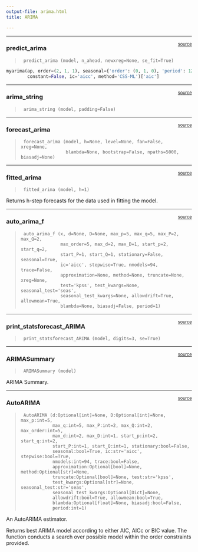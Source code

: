 ```yaml
---
output-file: arima.html
title: ARIMA

---
```


------------------------------------------------------------------------

<a
href="https://github.com/Nixtla/statsforecast/blob/main/statsforecast/arima.py#L1111"
target="_blank" style="float:right; font-size:smaller">source</a>

### predict_arima

> ``` text
>  predict_arima (model, n_ahead, newxreg=None, se_fit=True)
> ```

```python
myarima(ap, order=(2, 1, 1), seasonal={'order': (0, 1, 0), 'period': 12}, 
        constant=False, ic='aicc', method='CSS-ML')['aic']
```

------------------------------------------------------------------------

<a
href="https://github.com/Nixtla/statsforecast/blob/main/statsforecast/arima.py#L1497"
target="_blank" style="float:right; font-size:smaller">source</a>

### arima_string

> ``` text
>  arima_string (model, padding=False)
> ```

------------------------------------------------------------------------

<a
href="https://github.com/Nixtla/statsforecast/blob/main/statsforecast/arima.py#L1531"
target="_blank" style="float:right; font-size:smaller">source</a>

### forecast_arima

> ``` text
>  forecast_arima (model, h=None, level=None, fan=False, xreg=None,
>                  blambda=None, bootstrap=False, npaths=5000, biasadj=None)
> ```

------------------------------------------------------------------------

<a
href="https://github.com/Nixtla/statsforecast/blob/main/statsforecast/arima.py#L1626"
target="_blank" style="float:right; font-size:smaller">source</a>

### fitted_arima

> ``` text
>  fitted_arima (model, h=1)
> ```

Returns h-step forecasts for the data used in fitting the model.

------------------------------------------------------------------------

<a
href="https://github.com/Nixtla/statsforecast/blob/main/statsforecast/arima.py#L1768"
target="_blank" style="float:right; font-size:smaller">source</a>

### auto_arima_f

> ``` text
>  auto_arima_f (x, d=None, D=None, max_p=5, max_q=5, max_P=2, max_Q=2,
>                max_order=5, max_d=2, max_D=1, start_p=2, start_q=2,
>                start_P=1, start_Q=1, stationary=False, seasonal=True,
>                ic='aicc', stepwise=True, nmodels=94, trace=False,
>                approximation=None, method=None, truncate=None, xreg=None,
>                test='kpss', test_kwargs=None, seasonal_test='seas',
>                seasonal_test_kwargs=None, allowdrift=True, allowmean=True,
>                blambda=None, biasadj=False, period=1)
> ```

------------------------------------------------------------------------

<a
href="https://github.com/Nixtla/statsforecast/blob/main/statsforecast/arima.py#L2310"
target="_blank" style="float:right; font-size:smaller">source</a>

### print_statsforecast_ARIMA

> ``` text
>  print_statsforecast_ARIMA (model, digits=3, se=True)
> ```

------------------------------------------------------------------------

<a
href="https://github.com/Nixtla/statsforecast/blob/main/statsforecast/arima.py#L2340"
target="_blank" style="float:right; font-size:smaller">source</a>

### ARIMASummary

> ``` text
>  ARIMASummary (model)
> ```

ARIMA Summary.

------------------------------------------------------------------------

<a
href="https://github.com/Nixtla/statsforecast/blob/main/statsforecast/models.py#L149"
target="_blank" style="float:right; font-size:smaller">source</a>

### AutoARIMA

> ``` text
>  AutoARIMA (d:Optional[int]=None, D:Optional[int]=None, max_p:int=5,
>             max_q:int=5, max_P:int=2, max_Q:int=2, max_order:int=5,
>             max_d:int=2, max_D:int=1, start_p:int=2, start_q:int=2,
>             start_P:int=1, start_Q:int=1, stationary:bool=False,
>             seasonal:bool=True, ic:str='aicc', stepwise:bool=True,
>             nmodels:int=94, trace:bool=False,
>             approximation:Optional[bool]=None, method:Optional[str]=None,
>             truncate:Optional[bool]=None, test:str='kpss',
>             test_kwargs:Optional[str]=None, seasonal_test:str='seas',
>             seasonal_test_kwargs:Optional[Dict]=None,
>             allowdrift:bool=True, allowmean:bool=True,
>             blambda:Optional[float]=None, biasadj:bool=False,
>             period:int=1)
> ```

An AutoARIMA estimator.

Returns best ARIMA model according to either AIC, AICc or BIC value. The
function conducts a search over possible model within the order
constraints provided.

